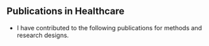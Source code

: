 ## Publications in Healthcare

* I have contributed to the following publications for methods and research designs.

::: {#refs_healthcare}
:::

